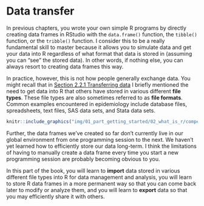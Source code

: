 # Data transfer

<!-- 
This chapter gives an overview of data transfer.
-->

In previous chapters, you wrote your own simple R programs by directly creating data frames in RStudio with the `data.frame()` function, the `tibble()` function, or the `tribble()` function. I consider this to be a really fundamental skill to master because it allows you to simulate data and get your data into R regardless of what format that data is stored in (assuming you can “see” the stored data). In other words, if nothing else, you can always resort to creating data frames this way.

In practice, however, this is not how people generally exchange data. You might recall that in [Section 2.2.1 Transferring data](#transferring-data) I briefly mentioned the need to get data into R that others have stored in various different **file types**. These file types are also sometimes referred to as **file formats**. Common examples encountered in epidemiology include database files, spreadsheets, text files, SAS data sets, and Stata data sets.

```r
knitr::include_graphics("img/01_part_getting_started/02_what_is_r/competencies_transfer.png")
```

Further, the data frames we’ve created so far don’t currently live in our global environment from one programming session to the next. We haven’t yet learned how to efficiently store our data long-term. I think the limitations of having to manually create a data frame every time you start a new programming session are probably becoming obvious to you.

In this part of the book, you will learn to **import** data stored in various different file types into R for data management and analysis, you will learn to store R data frames in a more permanent way so that you can come back later to modify or analyze them, and you will learn to **export** data so that you may efficiently share it with others.
